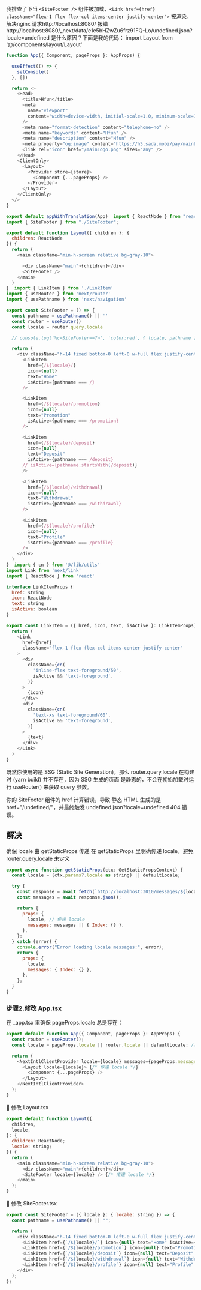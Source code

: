 
我排查了下当 `<SiteFooter />` 组件被加载，`<Link href={href} className="flex-1 flex flex-col items-center justify-center">`
被渲染，解决nginx 请求http://localhost:8080/ 报错 http://localhost:8080/_next/data/e1e5bHZwZu6frz91FQ-Lo/undefined.json?locale=undefined    是什么原因？下面是我的代码： import Layout from '@/components/layout/Layout'
```js
function App({ Component, pageProps }: AppProps) {

  useEffect(() => {
    setConsole()
  }, [])

  return <>
    <Head>
      <title>Hfun</title>
      <meta
        name="viewport"
        content="width=device-width, initial-scale=1.0, minimum-scale=1.0, maximum-scale=1.0, user-scalable=no,viewport-fit=cover"
      />
      <meta name="format-detection" content="telephone=no" />
      <meta name="keywords" content="Hfun" />
      <meta name="description" content="Hfun" />
      <meta property="og:image" content="https://h5.sada.mobi/pay/mainLogo.png" />
      <link rel="icon" href="/mainLogo.png" sizes="any" />
    </Head>
    <ClientOnly>
      <Layout>
        <Provider store={store}>
          <Component {...pageProps} />
        </Provider>
      </Layout>
    </ClientOnly>
  </>
}

export default appWithTranslation(App)  import { ReactNode } from "react";
import { SiteFooter } from "./SiteFooter";

export default function Layout({ children }: {
  children: ReactNode
}) {
  return (
    <main className="min-h-screen relative bg-gray-10">

      <div className="main">{children}</div>
      <SiteFooter />
    </main>
  )
}  import { LinkItem } from './LinkItem'
import { useRouter } from 'next/router'
import { usePathname } from 'next/navigation'

export const SiteFooter = () => {
  const pathname = usePathname() || ''
  const router = useRouter()
  const locale = router.query.locale

  // console.log('%c=SiteFooter==?>', 'color:red', { locale, pathname })

  return (
    <div className="h-14 fixed bottom-0 left-0 w-full flex justify-center items-center border-t border-foreground/5 bg-amber-300">
      <LinkItem
        href={/${locale}/}
        icon={null}
        text="Home"
        isActive={pathname === /}
      />

      <LinkItem
        href={/${locale}/promotion}
        icon={null}
        text="Promotion"
        isActive={pathname === /promotion}
      />

      <LinkItem
        href={/${locale}/deposit}
        icon={null}
        text="Deposit"
        isActive={pathname === /deposit}
      // isActive={pathname.startsWith(/deposit)}
      />

      <LinkItem
        href={/${locale}/withdrawal}
        icon={null}
        text="Withdrawal"
        isActive={pathname === /withdrawal}
      />

      <LinkItem
        href={/${locale}/profile}
        icon={null}
        text="Profile"
        isActive={pathname === /profile}
      />
    </div>
  )
}  import { cn } from '@/lib/utils'
import Link from 'next/link'
import { ReactNode } from 'react'

interface LinkItemProps {
  href: string
  icon: ReactNode
  text: string
  isActive: boolean
}

export const LinkItem = ({ href, icon, text, isActive }: LinkItemProps) => {
  return (
    <Link
      href={href}
      className="flex-1 flex flex-col items-center justify-center"
    >
      <div
        className={cn(
          'inline-flex text-foreground/50',
          isActive && 'text-foreground',
        )}
      >
        {icon}
      </div>
      <div
        className={cn(
          'text-xs text-foreground/60',
          isActive && 'text-foreground',
        )}
      >
        {text}
      </div>
    </Link>
  )
} 
```

既然你使用的是 SSG (Static Site Generation)，那么 router.query.locale 在构建时 (yarn build) 并不存在，因为 SSG 生成的页面 是静态的，不会在初始加载时运行 useRouter() 来获取 query 参数。

你的 SiteFooter 组件的 href 计算错误，导致 静态 HTML 生成的是 href="/undefined/"，并最终触发 undefined.json?locale=undefined 404 错误。


## 解决
确保 locale 由 getStaticProps 传递
在 getStaticProps 里明确传递 locale，避免 router.query.locale 未定义
```js
export async function getStaticProps(ctx: GetStaticPropsContext) {
  const locale = (ctx.params?.locale as string) || defaultLocale;

  try {
    const response = await fetch(`http://localhost:3010/messages/${locale}.json`);
    const messages = await response.json();

    return {
      props: {
        locale, // 传递 locale
        messages: messages || { Index: {} },
      },
    };
  } catch (error) {
    console.error("Error loading locale messages:", error);
    return {
      props: {
        locale,
        messages: { Index: {} },
      },
    };
  }
}
```

### 步骤2.修改 App.tsx
在 _app.tsx 里确保 pageProps.locale 总是存在：
```js
export default function App({ Component, pageProps }: AppProps) {
  const router = useRouter();
  const locale = pageProps.locale || router.locale || defaultLocale; // pageProps 里获取 locale

  return (
    <NextIntlClientProvider locale={locale} messages={pageProps.messages}>
      <Layout locale={locale}> {/* 传递 locale */}
        <Component {...pageProps} />
      </Layout>
    </NextIntlClientProvider>
  );
}
```

📝 修改 Layout.tsx
```js
export default function Layout({
  children,
  locale,
}: {
  children: ReactNode;
  locale: string;
}) {
  return (
    <main className="min-h-screen relative bg-gray-10">
      <div className="main">{children}</div>
      <SiteFooter locale={locale} /> {/* 传递 locale */}
    </main>
  );
}
```

📝 修改 SiteFooter.tsx
```js
export const SiteFooter = ({ locale }: { locale: string }) => {
  const pathname = usePathname() || "";

  return (
    <div className="h-14 fixed bottom-0 left-0 w-full flex justify-center items-center border-t border-foreground/5 bg-amber-300">
      <LinkItem href={`/${locale}/`} icon={null} text="Home" isActive={pathname === `/${locale}/`} />
      <LinkItem href={`/${locale}/promotion`} icon={null} text="Promotion" isActive={pathname === `/${locale}/promotion`} />
      <LinkItem href={`/${locale}/deposit`} icon={null} text="Deposit" isActive={pathname === `/${locale}/deposit`} />
      <LinkItem href={`/${locale}/withdrawal`} icon={null} text="Withdrawal" isActive={pathname === `/${locale}/withdrawal`} />
      <LinkItem href={`/${locale}/profile`} icon={null} text="Profile" isActive={pathname === `/${locale}/profile`} />
    </div>
  );
};
```